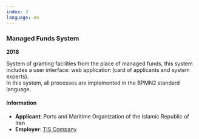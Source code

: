 ```yaml
---
index: 3
language: en
---
```


### Managed Funds System

**2018**

System of granting facilities from the place of managed funds, this system includes a user interface: web application (card of applicants and system experts).  
In this system, all processes are implemented in the BPMN2 standard language.

#### Information

-   **Applicant**: Ports and Maritime Organization of the Islamic Republic of Iran
-   **Employer**: [TIS Company](https://tis-co.ir/)
